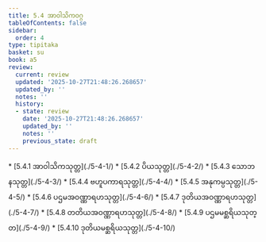 ```yaml
---
title: 5.4 အာဝါသိကဝဂ္ဂ
tableOfContents: false
sidebar:
  order: 4
type: tipitaka
basket: su
book: a5
review:
  current: review
  updated: '2025-10-27T21:48:26.268657'
  updated_by: ''
  notes: ''
  history:
  - state: review
    date: '2025-10-27T21:48:26.268657'
    updated_by: ''
    notes: ''
    previous_state: draft
---
```



<ReviewStatus review={frontmatter.review} showDetails={true} />

<HypothesisAnnotation frontmatter={frontmatter} />

<DynamicBreadcrumb />



<TableOfContents book="a5" section="5.4">
* [5.4.1 အာဝါသိကသုတ္တ](./5-4-1/)
* [5.4.2 ပိယသုတ္တ](./5-4-2/)
* [5.4.3 သောဘနသုတ္တ](./5-4-3/)
* [5.4.4 ဗဟူပကာရသုတ္တ](./5-4-4/)
* [5.4.5 အနုကမ္ပသုတ္တ](./5-4-5/)
* [5.4.6 ပဌမအဝဏ္ဏာရဟသုတ္တ](./5-4-6/)
* [5.4.7 ဒုတိယအဝဏ္ဏာရဟသုတ္တ](./5-4-7/)
* [5.4.8 တတိယအဝဏ္ဏာရဟသုတ္တ](./5-4-8/)
* [5.4.9 ပဌမမစ္ဆရိယသုတ္တ](./5-4-9/)
* [5.4.10 ဒုတိယမစ္ဆရိယသုတ္တ](./5-4-10/)
</TableOfContents>